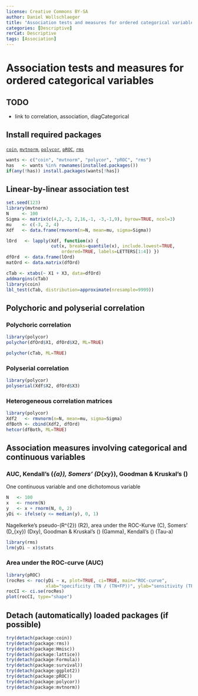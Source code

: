 ---
license: Creative Commons BY-SA
author: Daniel Wollschlaeger
title: "Association tests and measures for ordered categorical variables"
categories: [Descriptive]
rerCat: Descriptive
tags: [Association]
---

Association tests and measures for ordered categorical variables
=========================

TODO
-------------------------

 - link to correlation, association, diagCategorical

Install required packages
-------------------------

[`coin`](https://cran.r-project.org/package=coin), [`mvtnorm`](https://cran.r-project.org/package=mvtnorm), [`polycor`](https://cran.r-project.org/package=polycor), [`pROC`](https://cran.r-project.org/package=pROC), [`rms`](https://cran.r-project.org/package=rms)

```{r}
wants <- c("coin", "mvtnorm", "polycor", "pROC", "rms")
has   <- wants %in% rownames(installed.packages())
if(any(!has)) install.packages(wants[!has])
```

Linear-by-linear association test
-------------------------

```{r}
set.seed(123)
library(mvtnorm)
N     <- 100
Sigma <- matrix(c(4,2,-3, 2,16,-1, -3,-1,9), byrow=TRUE, ncol=3)
mu    <- c(-3, 2, 4)
Xdf   <- data.frame(rmvnorm(n=N, mean=mu, sigma=Sigma))
```

```{r}
lOrd   <- lapply(Xdf, function(x) {
                 cut(x, breaks=quantile(x), include.lowest=TRUE,
                     ordered=TRUE, labels=LETTERS[1:4]) })
dfOrd  <- data.frame(lOrd)
matOrd <- data.matrix(dfOrd)
```

```{r}
cTab <- xtabs(~ X1 + X3, data=dfOrd)
addmargins(cTab)
library(coin)
lbl_test(cTab, distribution=approximate(nresample=9999))
```

Polychoric and polyserial correlation
-------------------------

### Polychoric correlation

```{r}
library(polycor)
polychor(dfOrd$X1, dfOrd$X2, ML=TRUE)
```

```{r}
polychor(cTab, ML=TRUE)
```

### Polyserial correlation

```{r}
library(polycor)
polyserial(Xdf$X2, dfOrd$X3)
```

### Heterogeneous correlation matrices

```{r}
library(polycor)
Xdf2   <- rmvnorm(n=N, mean=mu, sigma=Sigma)
dfBoth <- cbind(Xdf2, dfOrd)
hetcor(dfBoth, ML=TRUE)
```

Association measures involving categorical and continuous variables
-------------------------

### AUC, Kendall's \(\tau_{a}\), Somers' \(D_{xy}\), Goodman & Kruskal's \(\gamma\)

One continuous variable and one dichotomous variable

```{r}
N   <- 100
x   <- rnorm(N)
y   <- x + rnorm(N, 0, 2)
yDi <- ifelse(y <= median(y), 0, 1)
```

Nagelkerke's pseudo-\(R^{2}\) (R2), area under the ROC-Kurve (C), Somers' \(D_{xy}\) (Dxy), Goodman & Kruskal's \(\gamma\) (Gamma), Kendall's \(\tau\) (Tau-a)

```{r}
library(rms)
lrm(yDi ~ x)$stats
```

### Area under the ROC-curve (AUC)

```{r associationOrder01}
library(pROC)
(rocRes <- roc(yDi ~ x, plot=TRUE, ci=TRUE, main="ROC-curve",
               xlab="specificity (TN / (TN+FP))", ylab="sensitivity (TP / (TP+FN))"))
rocCI <- ci.se(rocRes)
plot(rocCI, type="shape")
```

Detach (automatically) loaded packages (if possible)
-------------------------

```{r}
try(detach(package:coin))
try(detach(package:rms))
try(detach(package:Hmisc))
try(detach(package:lattice))
try(detach(package:Formula))
try(detach(package:survival))
try(detach(package:ggplot2))
try(detach(package:pROC))
try(detach(package:polycor))
try(detach(package:mvtnorm))
```
